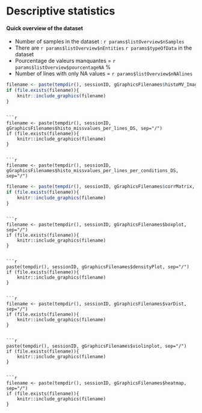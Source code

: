 # Descriptive statistics

#### Quick overview of the dataset


* Number of samples in the dataset : `r params$listOverview$nSamples`
* There are `r params$listOverview$nEntities` `r params$typeOfData` in the dataset
* Pourcentage de valeurs manquantes = `r params$listOverview$pourcentageNA` %
* Number of lines with only NA values = `r params$listOverview$nNAlines`

```r
filename <- paste(tempdir(), sessionID, gGraphicsFilenames$histoMV_Image_DS, sep="/")
if (file.exists(filename)){
    knitr::include_graphics(filename)
}
```
```

```r
filename <- paste(tempdir(), sessionID, gGraphicsFilenames$histo_missvalues_per_lines_DS, sep="/")
if (file.exists(filename)){
    knitr::include_graphics(filename)
}
```
```

```r
filename <- paste(tempdir(), sessionID, gGraphicsFilenames$histo_missvalues_per_lines_per_conditions_DS, sep="/")
```

```r
filename <- paste(tempdir(), sessionID, gGraphicsFilenames$corrMatrix, sep="/")
if (file.exists(filename)){
    knitr::include_graphics(filename)
}
```
```

```r
filename <- paste(tempdir(), sessionID, gGraphicsFilenames$boxplot, sep="/")
if (file.exists(filename)){
    knitr::include_graphics(filename)
}
```
```

```r
paste(tempdir(), sessionID, gGraphicsFilenames$densityPlot, sep="/")
if (file.exists(filename)){
    knitr::include_graphics(filename)
}
```
```

```r
filename <- paste(tempdir(), sessionID, gGraphicsFilenames$varDist, sep="/")
if (file.exists(filename)){
    knitr::include_graphics(filename)
}
```
```

```r
paste(tempdir(), sessionID, gGraphicsFilenames$violinplot, sep="/")
if (file.exists(filename)){
    knitr::include_graphics(filename)
}
```
```

```r
filename <- paste(tempdir(), sessionID, gGraphicsFilenames$heatmap, sep="/")
if (file.exists(filename)){
    knitr::include_graphics(filename)
}
```


